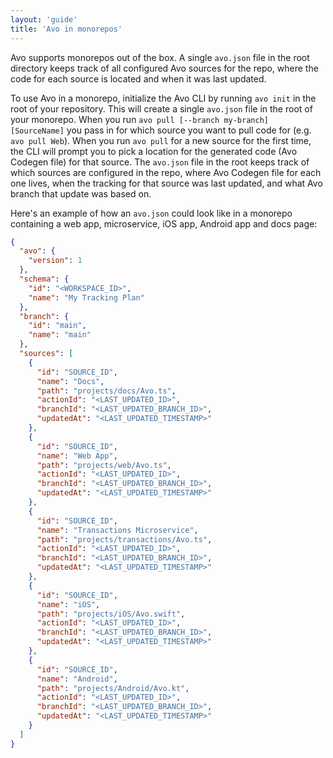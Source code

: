 ```yaml
---
layout: 'guide'
title: 'Avo in monorepos'
---
```



Avo supports monorepos out of the box. A single `avo.json` file in the root directory keeps track of all configured Avo sources for the repo, where the code for each source is located and when it was last updated.

To use Avo in a monorepo, initialize the Avo CLI by running `avo init` in the root of your repository. This will create a single `avo.json` file in the root of your monorepo. When you run `avo pull [--branch my-branch] [SourceName]` you pass in for which source you want to pull code for (e.g. `avo pull Web`). When you run `avo pull` for a new source for the first time, the CLI will prompt you to pick a location for the generated code (Avo Codegen file) for that source. The `avo.json` file in the root keeps track of which sources are configured in the repo, where Avo Codegen file for each one lives, when the tracking for that source was last updated, and what Avo branch that update was based on.

Here's an example of how an `avo.json` could look like in a monorepo containing a web app, microservice, iOS app, Android app and docs page:

```json
{
  "avo": {
    "version": 1
  },
  "schema": {
    "id": "<WORKSPACE_ID>",
    "name": "My Tracking Plan"
  },
  "branch": {
    "id": "main",
    "name": "main"
  },
  "sources": [
    {
      "id": "SOURCE_ID",
      "name": "Docs",
      "path": "projects/docs/Avo.ts",
      "actionId": "<LAST_UPDATED_ID>",
      "branchId": "<LAST_UPDATED_BRANCH_ID>",
      "updatedAt": "<LAST_UPDATED_TIMESTAMP>"
    },
    {
      "id": "SOURCE_ID",
      "name": "Web App",
      "path": "projects/web/Avo.ts",
      "actionId": "<LAST_UPDATED_ID>",
      "branchId": "<LAST_UPDATED_BRANCH_ID>",
      "updatedAt": "<LAST_UPDATED_TIMESTAMP>"
    },
    {
      "id": "SOURCE_ID",
      "name": "Transactions Microservice",
      "path": "projects/transactions/Avo.ts",
      "actionId": "<LAST_UPDATED_ID>",
      "branchId": "<LAST_UPDATED_BRANCH_ID>",
      "updatedAt": "<LAST_UPDATED_TIMESTAMP>"
    },
    {
      "id": "SOURCE_ID",
      "name": "iOS",
      "path": "projects/iOS/Avo.swift",
      "actionId": "<LAST_UPDATED_ID>",
      "branchId": "<LAST_UPDATED_BRANCH_ID>",
      "updatedAt": "<LAST_UPDATED_TIMESTAMP>"
    },
    {
      "id": "SOURCE_ID",
      "name": "Android",
      "path": "projects/Android/Avo.kt",
      "actionId": "<LAST_UPDATED_ID>",
      "branchId": "<LAST_UPDATED_BRANCH_ID>",
      "updatedAt": "<LAST_UPDATED_TIMESTAMP>"
    }
  ]
}
```
